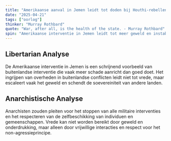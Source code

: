 ```yaml
---
title: "Amerikaanse aanval in Jemen leidt tot doden bij Houthi-rebellen"
date: "2025-04-21"
tags: ["oorlog"]
thinker: "Murray Rothbard"
quote: "War, after all, is the health of the state. - Murray Rothbard"
spin: "Amerikaanse interventie in Jemen leidt tot meer geweld en instabiliteit, waarbij burgers de dupe worden."
---
```


## Libertarian Analyse

De Amerikaanse interventie in Jemen is een schrijnend voorbeeld van buitenlandse interventie die vaak meer schade aanricht dan goed doet. Het ingrijpen van overheden in buitenlandse conflicten leidt niet tot vrede, maar escaleert vaak het geweld en schendt de soevereiniteit van andere landen.

## Anarchistische Analyse

Anarchisten zouden pleiten voor het stoppen van alle militaire interventies en het respecteren van de zelfbeschikking van individuen en gemeenschappen. Vrede kan niet worden bereikt door geweld en onderdrukking, maar alleen door vrijwillige interacties en respect voor het non-agressieprincipe.
